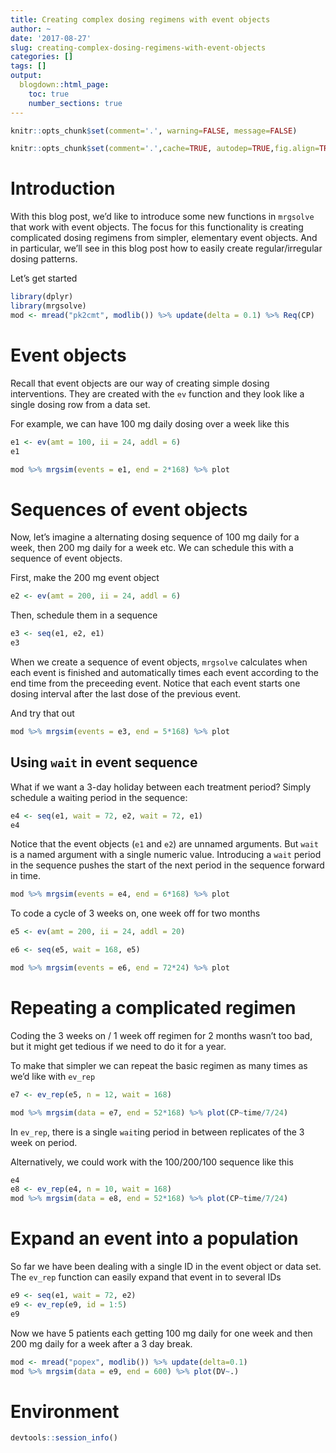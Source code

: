 ```yaml
---
title: Creating complex dosing regimens with event objects
author: ~
date: '2017-08-27'
slug: creating-complex-dosing-regimens-with-event-objects
categories: []
tags: []
output: 
  blogdown::html_page:
    toc: true
    number_sections: true
---
```



```r
knitr::opts_chunk$set(comment='.', warning=FALSE, message=FALSE)
```
```r
knitr::opts_chunk$set(comment='.',cache=TRUE, autodep=TRUE,fig.align=TRUE,message=FALSE)
```

# Introduction
With this blog post, we'd like to introduce some new functions
in `mrgsolve` that work with event objects. The focus 
for this functionality is creating complicated dosing
regimens from simpler, elementary event objects.  And 
in particular, we'll see in this blog post how to 
easily create regular/irregular dosing patterns.
 
Let's get started

```r
library(dplyr)
library(mrgsolve)
mod <- mread("pk2cmt", modlib()) %>% update(delta = 0.1) %>% Req(CP)
```

# Event objects
Recall that event objects are our way of creating simple
dosing interventions.  They are created with the `ev` function
and they look like a single dosing row from a data set.  

For example, we can have 100 mg daily dosing over a week like this
```r
e1 <- ev(amt = 100, ii = 24, addl = 6)
e1
```

```r
mod %>% mrgsim(events = e1, end = 2*168) %>% plot
```


# Sequences of event objects

Now, let's imagine a alternating dosing sequence of 100 mg daily for a 
week, then 200 mg daily for a week etc.  We can schedule this 
with a sequence of event objects.

First, make the 200 mg event object
```r
e2 <- ev(amt = 200, ii = 24, addl = 6)
```

Then, schedule them in a sequence

```r
e3 <- seq(e1, e2, e1)
e3
```

When we create a sequence of event objects, `mrgsolve` calculates
when each event is finished and automatically times each event
according to the end time from the preceeding event.  Notice
that each event starts one dosing interval after the last
dose of the previous event.

And try that out
```r
mod %>% mrgsim(events = e3, end = 5*168) %>% plot
```

## Using `wait` in event sequence

What if we want a 3-day holiday between each treatment period?  Simply
schedule a waiting period in the sequence:

```r
e4 <- seq(e1, wait = 72, e2, wait = 72, e1)
e4
```
Notice that the event objects (`e1` and `e2`) are 
unnamed arguments.  But `wait` is a named argument
with a single numeric value.  Introducing a `wait` period
in the sequence pushes the start of the next period 
in the sequence forward in time.

```r
mod %>% mrgsim(events = e4, end = 6*168) %>% plot
```

To code a cycle of 3 weeks on, one week off for two months

```r
e5 <- ev(amt = 200, ii = 24, addl = 20)

e6 <- seq(e5, wait = 168, e5)

mod %>% mrgsim(events = e6, end = 72*24) %>% plot
```


# Repeating a complicated regimen
Coding the 3 weeks on / 1 week off regimen for 2 months 
wasn't too bad, but it might get tedious if we need to do it for 
a year.

To make that simpler we can repeat the basic regimen 
as many times as we'd like with `ev_rep`

```r
e7 <- ev_rep(e5, n = 12, wait = 168)

mod %>% mrgsim(data = e7, end = 52*168) %>% plot(CP~time/7/24)
```

In `ev_rep`, there is a single `wait`ing period in between replicates
of the 3 week on period.

Alternatively, we could work with the 100/200/100 sequence
like this
```r
e4
e8 <- ev_rep(e4, n = 10, wait = 168)
mod %>% mrgsim(data = e8, end = 52*168) %>% plot(CP~time/7/24)
```


# Expand an event into a population
So far we have been dealing with a single ID in the event object
or data set.  The `ev_rep` function can easily expand that event
in to several IDs


```r
e9 <- seq(e1, wait = 72, e2)
e9 <- ev_rep(e9, id = 1:5)
e9
```

Now we have 5 patients each getting 100 mg daily for one week
and then 200 mg daily for a week after a 3 day break. 

```r
mod <- mread("popex", modlib()) %>% update(delta=0.1)
mod %>% mrgsim(data = e9, end = 600) %>% plot(DV~.)
```
# Environment
```r
devtools::session_info()
```

